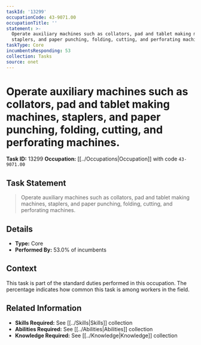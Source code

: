 ```yaml
---
taskId: '13299'
occupationCode: 43-9071.00
occupationTitle: ''
statement: >-
  Operate auxiliary machines such as collators, pad and tablet making machines,
  staplers, and paper punching, folding, cutting, and perforating machines.
taskType: Core
incumbentsResponding: 53
collection: Tasks
source: onet
---
```

# Operate auxiliary machines such as collators, pad and tablet making machines, staplers, and paper punching, folding, cutting, and perforating machines.

**Task ID:** 13299
**Occupation:** [[../Occupations|Occupation]] with code `43-9071.00`

## Task Statement

> Operate auxiliary machines such as collators, pad and tablet making machines, staplers, and paper punching, folding, cutting, and perforating machines.

## Details

- **Type:** Core
- **Performed By:** 53.0% of incumbents

## Context

This task is part of the standard duties performed in this occupation. The percentage indicates how common this task is among workers in the field.

## Related Information

- **Skills Required:** See [[../Skills|Skills]] collection
- **Abilities Required:** See [[../Abilities|Abilities]] collection
- **Knowledge Required:** See [[../Knowledge|Knowledge]] collection

